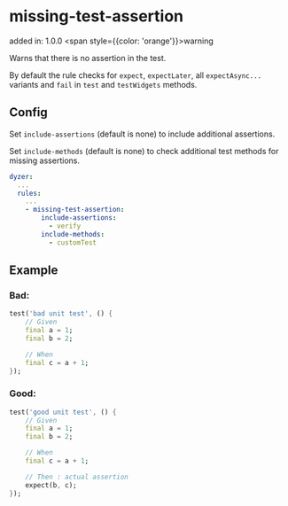# missing-test-assertion
added in: 1.0.0 <span style={{color: 'orange'}}>warning</span>

Warns that there is no assertion in the test.

By default the rule checks for `expect`, `expectLater`, all `expectAsync...` variants and `fail` in `test` and `testWidgets` methods.

## Config
Set `include-assertions` (default is none) to include additional assertions.

Set `include-methods` (default is none) to check additional test methods for missing assertions.
```yaml
dyzer:
  ...
  rules:
    ...
    - missing-test-assertion:
        include-assertions:
          - verify
        include-methods:
          - customTest
```
## Example
### Bad:
```dart
test('bad unit test', () {
    // Given
    final a = 1;
    final b = 2;

    // When
    final c = a + 1;
});
```
### Good:
```dart
test('good unit test', () {
    // Given
    final a = 1;
    final b = 2;

    // When
    final c = a + 1;

    // Then : actual assertion
    expect(b, c);
});
```
